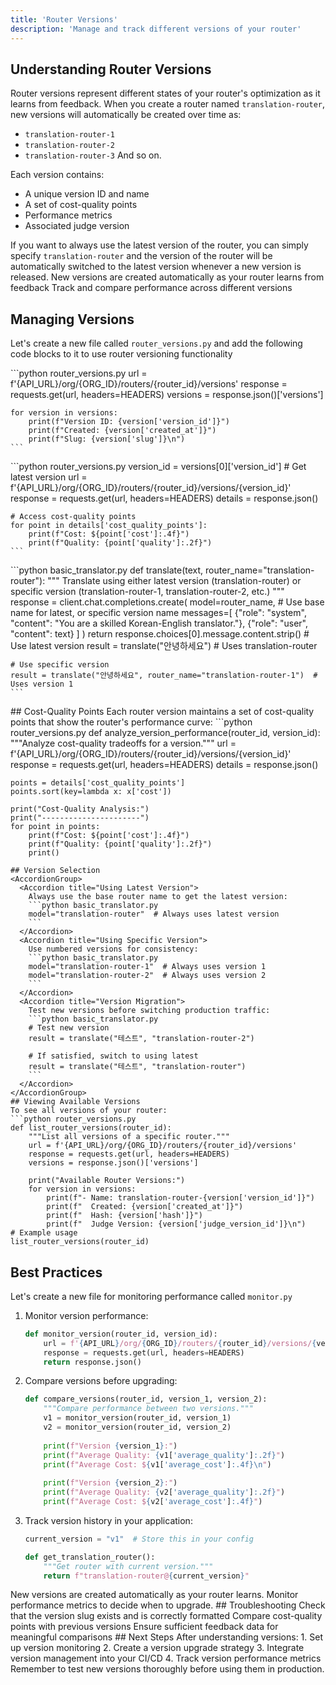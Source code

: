 ```yaml
---
title: 'Router Versions'
description: 'Manage and track different versions of your router'
---
```

## Understanding Router Versions
Router versions represent different states of your router's optimization as it learns from feedback. When you create a router named `translation-router`, new versions will automatically be created over time as:
- `translation-router-1`
- `translation-router-2`
- `translation-router-3`
And so on.

Each version contains:
- A unique version ID and name
- A set of cost-quality points
- Performance metrics
- Associated judge version

If you want to always use the latest version of the router, you can simply specify `translation-router` and the version of the router will be automatically switched to the latest version whenever a new version is released.
<CardGroup cols={2}>
  <Card title="Automatic Updates" icon="arrows-rotate">
    New versions are created automatically as your router learns from feedback
  </Card>
  <Card title="Version Control" icon="code-branch">
    Track and compare performance across different versions
  </Card>
</CardGroup>
## Managing Versions

Let's create a new file called `router_versions.py` and add the following code blocks to it to use router versioning functionality

<Steps>
  <Step title="List Router Versions">
    ```python router_versions.py
    url = f'{API_URL}/org/{ORG_ID}/routers/{router_id}/versions'
    response = requests.get(url, headers=HEADERS)
    versions = response.json()['versions']
    
    for version in versions:
        print(f"Version ID: {version['version_id']}")
        print(f"Created: {version['created_at']}")
        print(f"Slug: {version['slug']}\n")
    ```
  </Step>
  <Step title="Get Version Details">
    ```python router_versions.py
    version_id = versions[0]['version_id']  # Get latest version
    url = f'{API_URL}/org/{ORG_ID}/routers/{router_id}/versions/{version_id}'
    response = requests.get(url, headers=HEADERS)
    details = response.json()
    
    # Access cost-quality points
    for point in details['cost_quality_points']:
        print(f"Cost: ${point['cost']:.4f}")
        print(f"Quality: {point['quality']:.2f}")
    ```
  </Step>
  <Step title="Choose Router Version">
    ```python basic_translator.py
    def translate(text, router_name="translation-router"):
        """
        Translate using either latest version (translation-router) 
        or specific version (translation-router-1, translation-router-2, etc.)
        """
        response = client.chat.completions.create(
            model=router_name,  # Use base name for latest, or specific version name
            messages=[
                {"role": "system", "content": "You are a skilled Korean-English translator."},
                {"role": "user", "content": text}
            ]
        )
        return response.choices[0].message.content.strip()
    # Use latest version
    result = translate("안녕하세요")  # Uses translation-router
    
    # Use specific version
    result = translate("안녕하세요", router_name="translation-router-1")  # Uses version 1
    ```
  </Step>
</Steps>
## Cost-Quality Points
Each router version maintains a set of cost-quality points that show the router's performance curve:
```python router_versions.py
def analyze_version_performance(router_id, version_id):
    """Analyze cost-quality tradeoffs for a version."""
    url = f'{API_URL}/org/{ORG_ID}/routers/{router_id}/versions/{version_id}'
    response = requests.get(url, headers=HEADERS)
    details = response.json()
    
    points = details['cost_quality_points']
    points.sort(key=lambda x: x['cost'])
    
    print("Cost-Quality Analysis:")
    print("----------------------")
    for point in points:
        print(f"Cost: ${point['cost']:.4f}")
        print(f"Quality: {point['quality']:.2f}")
        print()
```
## Version Selection
<AccordionGroup>
  <Accordion title="Using Latest Version">
    Always use the base router name to get the latest version:
    ```python basic_translator.py
    model="translation-router"  # Always uses latest version
    ```
  </Accordion>
  <Accordion title="Using Specific Version">
    Use numbered versions for consistency:
    ```python basic_translator.py
    model="translation-router-1"  # Always uses version 1
    model="translation-router-2"  # Always uses version 2
    ```
  </Accordion>
  <Accordion title="Version Migration">
    Test new versions before switching production traffic:
    ```python basic_translator.py
    # Test new version
    result = translate("테스트", "translation-router-2")
    
    # If satisfied, switch to using latest
    result = translate("테스트", "translation-router")
    ```
  </Accordion>
</AccordionGroup>
## Viewing Available Versions
To see all versions of your router:
```python router_versions.py
def list_router_versions(router_id):
    """List all versions of a specific router."""
    url = f'{API_URL}/org/{ORG_ID}/routers/{router_id}/versions'
    response = requests.get(url, headers=HEADERS)
    versions = response.json()['versions']
    
    print("Available Router Versions:")
    for version in versions:
        print(f"- Name: translation-router-{version['version_id']}")
        print(f"  Created: {version['created_at']}")
        print(f"  Hash: {version['hash']}")
        print(f"  Judge Version: {version['judge_version_id']}\n")
# Example usage
list_router_versions(router_id)
```
## Best Practices

Let's create a new file for monitoring performance called `monitor.py`

1. Monitor version performance:
   ```python monitor.py
   def monitor_version(router_id, version_id):
       url = f'{API_URL}/org/{ORG_ID}/routers/{router_id}/versions/{version_id}'
       response = requests.get(url, headers=HEADERS)
       return response.json()
   ```
2. Compare versions before upgrading:
   ```python monitor.py
   def compare_versions(router_id, version_1, version_2):
       """Compare performance between two versions."""
       v1 = monitor_version(router_id, version_1)
       v2 = monitor_version(router_id, version_2)
       
       print(f"Version {version_1}:")
       print(f"Average Quality: {v1['average_quality']:.2f}")
       print(f"Average Cost: ${v1['average_cost']:.4f}\n")
       
       print(f"Version {version_2}:")
       print(f"Average Quality: {v2['average_quality']:.2f}")
       print(f"Average Cost: ${v2['average_cost']:.4f}")
   ```
3. Track version history in your application:
   ```python config.py
   current_version = "v1"  # Store this in your config
   
   def get_translation_router():
       """Get router with current version."""
       return f"translation-router@{current_version}"
   ```
<Note>
  New versions are created automatically as your router learns. Monitor performance metrics to decide when to upgrade.
</Note>
## Troubleshooting
<AccordionGroup>
  <Accordion title="Invalid Version">
    Check that the version slug exists and is correctly formatted
  </Accordion>
  <Accordion title="Performance Regression">
    Compare cost-quality points with previous versions
  </Accordion>
  <Accordion title="Missing Data">
    Ensure sufficient feedback data for meaningful comparisons
  </Accordion>
</AccordionGroup>
## Next Steps
After understanding versions:
1. Set up version monitoring
2. Create a version upgrade strategy
3. Integrate version management into your CI/CD
4. Track version performance metrics
<Note>
  Remember to test new versions thoroughly before using them in production.
</Note>